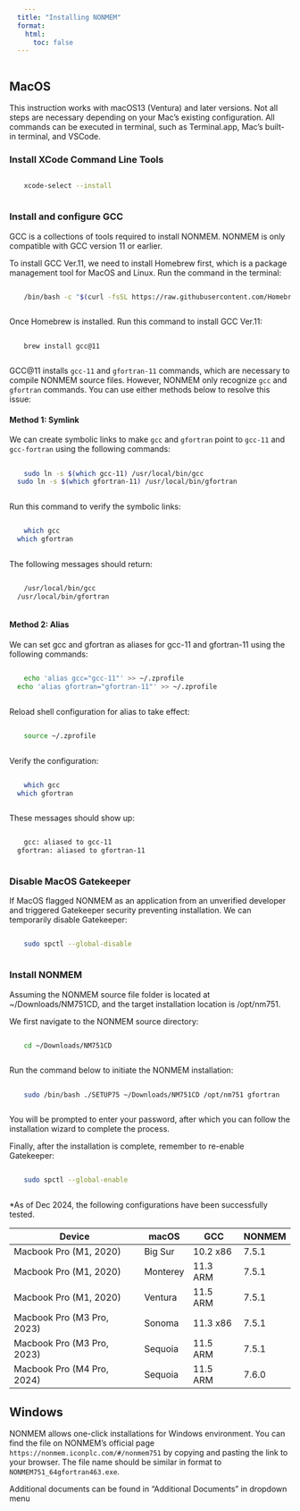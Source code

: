 ```yaml
---
title: "Installing NONMEM"
format:
  html:
    toc: false
---
```



<style>
pre, pre code {
  background-color: #e0e0e0;
  padding: 1em;
  border-radius: 8px;
}
</style>

## MacOS
This instruction works with macOS13 (Ventura) and later versions. Not all steps are necessary depending on your Mac's existing configuration. All commands can be executed in terminal, such as Terminal.app, Mac's built-in terminal, and VSCode.

### Install XCode Command Line Tools
```bash
xcode-select --install
```

### Install and configure GCC
GCC is a collections of tools required to install NONMEM. NONMEM is only compatible with GCC version 11 or earlier. 

To install GCC Ver.11, we need to install Homebrew first, which is a package management tool for MacOS and Linux. Run the command in the terminal:

```bash
/bin/bash -c "$(curl -fsSL https://raw.githubusercontent.com/Homebrew/install/HEAD/install.sh)"
```

Once Homebrew is installed. Run this command to install GCC Ver.11:
```bash
brew install gcc@11
```

GCC@11 installs `gcc-11` and `gfortran-11` commands, which are necessary to compile NONMEM source files. However, NONMEM only recognize `gcc` and `gfortran` commands. You can use either methods below to resolve this issue:

#### Method 1: Symlink
We can create symbolic links to make `gcc` and `gfortran` point to `gcc-11` and `gcc-fortran` using the following commands:
```bash
sudo ln -s $(which gcc-11) /usr/local/bin/gcc
sudo ln -s $(which gfortran-11) /usr/local/bin/gfortran
```

Run this command to verify the symbolic links:
```bash
which gcc
which gfortran
```

The following messages should return:
```bash
/usr/local/bin/gcc
/usr/local/bin/gfortran
```
#### Method 2: Alias

We can set gcc and gfortran as aliases for gcc-11 and gfortran-11 using the following commands:
```bash
echo 'alias gcc="gcc-11"' >> ~/.zprofile
echo 'alias gfortran="gfortran-11"' >> ~/.zprofile
```

Reload shell configuration for alias to take effect:
```bash
source ~/.zprofile
```

Verify the configuration:
```bash
which gcc
which gfortran
```
These messages should show up:
```bash
gcc: aliased to gcc-11
gfortran: aliased to gfortran-11
```


### Disable MacOS Gatekeeper
If MacOS flagged NONMEM as an application from an unverified developer and triggered Gatekeeper security preventing installation. We can temporarily disable Gatekeeper:
```bash
sudo spctl --global-disable
```

### Install NONMEM
Assuming the NONMEM source file folder is located at ~/Downloads/NM751CD, and the target installation location is /opt/nm751.

We first navigate to the NONMEM source directory:

```bash
cd ~/Downloads/NM751CD 
```

Run the command below to initiate the NONMEM installation:
```bash
sudo /bin/bash ./SETUP75 ~/Downloads/NM751CD /opt/nm751 gfortran
```

You will be prompted to enter your password, after which you can follow the installation wizard to complete the process.

Finally, after the installation is complete, remember to re-enable Gatekeeper:
```bash
sudo spctl --global-enable
```

*As of Dec 2024, the following configurations have been successfully tested.

|           Device          |  macOS   |   GCC  | NONMEM|
|---------------------------|----------|--------|-------|
|  Macbook Pro (M1, 2020)   | Big Sur  |10.2 x86| 7.5.1 |
|  Macbook Pro (M1, 2020)   | Monterey |11.3 ARM| 7.5.1 |
|  Macbook Pro (M1, 2020)   |  Ventura |11.5 ARM| 7.5.1 |
| Macbook Pro (M3 Pro, 2023)|  Sonoma  |11.3 x86| 7.5.1 |
| Macbook Pro (M3 Pro, 2023)|  Sequoia |11.5 ARM| 7.5.1 |
| Macbook Pro (M4 Pro, 2024)|  Sequoia |11.5 ARM| 7.6.0 |


## Windows
NONMEM allows one-click installations for Windows environment. You can find the file on NONMEM's official page `https://nonmem.iconplc.com/#/nonmem751` by copying and pasting the link to your browser. The file name should be similar in format to `NONMEM751_64gfortran463.exe`.


Additional documents can be found in "Additional Documents" in dropdown menu
